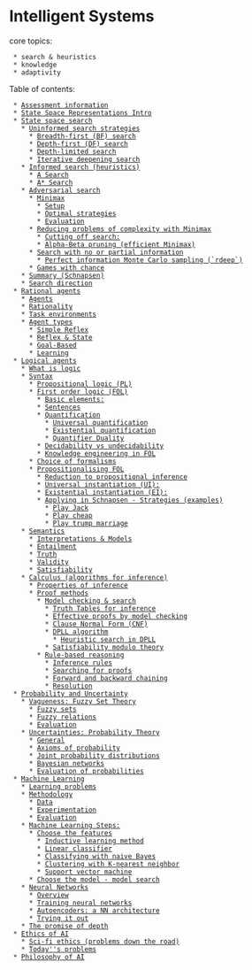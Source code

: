 = Intelligent Systems =

core topics:
  * search & heuristics
  * knowledge
  * adaptivity

{{file:img/decision-making.png|Decision making diagram}}

Table of contents:
  * [[/assessment-info|Assessment information]] 
  * [[/state-space-repr-intro#State Space Representations Intro|State Space Representations Intro]]
  * [[/state-space-search#State space search|State space search]]
    * [[/state-space-search#State space search#Uninformed search strategies|Uninformed search strategies]]
      * [[/state-space-search#State space search#Uninformed search strategies#Breadth-first (BF) search|Breadth-first (BF) search]]
      * [[/state-space-search#State space search#Uninformed search strategies#Depth-first (DF) search|Depth-first (DF) search]]
      * [[/state-space-search#State space search#Uninformed search strategies#Depth-limited search|Depth-limited search]]
      * [[/state-space-search#State space search#Uninformed search strategies#Iterative deepening search|Iterative deepening search]]
    * [[/state-space-search#State space search#Informed search (heuristics)|Informed search (heuristics)]]
      * [[/state-space-search#State space search#Informed search (heuristics)#A Search|A Search]]
      * [[/state-space-search#State space search#Informed search (heuristics)#A* Search|A* Search]]
    * [[/state-space-search#State space search#Adversarial search|Adversarial search]]
      * [[/state-space-search#State space search#Adversarial search#Minimax|Minimax]]
        * [[/state-space-search#State space search#Adversarial search#Minimax#Setup|Setup]]
        * [[/state-space-search#State space search#Adversarial search#Minimax#Optimal strategies|Optimal strategies]]
        * [[/state-space-search#State space search#Adversarial search#Minimax#Evaluation|Evaluation]]
      * [[/state-space-search#State space search#Adversarial search#Reducing problems of complexity with Minimax|Reducing problems of complexity with Minimax]]
        * [[/state-space-search#State space search#Adversarial search#Reducing problems of complexity with Minimax#Cutting off search:|Cutting off search:]]
        * [[/state-space-search#State space search#Adversarial search#Reducing problems of complexity with Minimax#Alpha-Beta pruning (efficient Minimax)|Alpha-Beta pruning (efficient Minimax)]]
      * [[/state-space-search#State space search#Adversarial search#Search with no or partial information|Search with no or partial information]]
        * [[/state-space-search#State space search#Adversarial search#Search with no or partial information#Perfect information Monte Carlo sampling (`rdeep`)|Perfect information Monte Carlo sampling (`rdeep`)]]
      * [[/state-space-search#State space search#Adversarial search#Games with chance|Games with chance]]
    * [[/state-space-search#State space search#Summary (Schnapsen)|Summary (Schnapsen)]]
    * [[/state-space-search#State space search#Search direction|Search direction]]
  * [[/rational-agents#Rational agents|Rational agents]]
    * [[/rational-agents#Rational agents#Agents|Agents]]
    * [[/rational-agents#Rational agents#Rationality|Rationality]]
    * [[/rational-agents#Rational agents#Task environments|Task environments]]
    * [[/rational-agents#Rational agents#Agent types|Agent types]]
      * [[/rational-agents#Rational agents#Agent types#Simple Reflex|Simple Reflex]]
      * [[/rational-agents#Rational agents#Agent types#Reflex & State|Reflex & State]]
      * [[/rational-agents#Rational agents#Agent types#Goal-Based|Goal-Based]]
      * [[/rational-agents#Rational agents#Agent types#Learning|Learning]]
  * [[/logical-agents#Logical agents|Logical agents]]
    * [[/logical-agents#Logical agents#What is logic|What is logic]]
    * [[/logical-agents#Logical agents#Syntax|Syntax]]
      * [[/logical-agents#Logical agents#Syntax#Propositional logic (PL)|Propositional logic (PL)]]
      * [[/logical-agents#Logical agents#Syntax#First order logic (FOL)|First order logic (FOL)]]
        * [[/logical-agents#Logical agents#Syntax#First order logic (FOL)#Basic elements:|Basic elements:]]
        * [[/logical-agents#Logical agents#Syntax#First order logic (FOL)#Sentences|Sentences]]
        * [[/logical-agents#Logical agents#Syntax#First order logic (FOL)#Quantification|Quantification]]
          * [[/logical-agents#Logical agents#Syntax#First order logic (FOL)#Quantification#Universal quantification|Universal quantification]]
          * [[/logical-agents#Logical agents#Syntax#First order logic (FOL)#Quantification#Existential quantification|Existential quantification]]
          * [[/logical-agents#Logical agents#Syntax#First order logic (FOL)#Quantification#Quantifier Duality|Quantifier Duality]]
        * [[/logical-agents#Logical agents#Syntax#First order logic (FOL)#Decidability vs undecidability|Decidability vs undecidability]]
        * [[/logical-agents#Logical agents#Syntax#First order logic (FOL)#Knowledge engineering in FOL|Knowledge engineering in FOL]]
      * [[/logical-agents#Logical agents#Syntax#Choice of formalisms|Choice of formalisms]]
      * [[/logical-agents#Logical agents#Syntax#Propositionalising FOL|Propositionalising FOL]]
        * [[/logical-agents#Logical agents#Syntax#Propositionalising FOL#Reduction to propositional inference|Reduction to propositional inference]]
        * [[/logical-agents#Logical agents#Syntax#Propositionalising FOL#Universal instantiation (UI):|Universal instantiation (UI):]]
        * [[/logical-agents#Logical agents#Syntax#Propositionalising FOL#Existential instantiation (EI):|Existential instantiation (EI):]]
        * [[/logical-agents#Logical agents#Syntax#Propositionalising FOL#Applying in Schnapsen - Strategies (examples)|Applying in Schnapsen - Strategies (examples)]]
          * [[/logical-agents#Logical agents#Syntax#Propositionalising FOL#Applying in Schnapsen - Strategies (examples)#Play Jack|Play Jack]]
          * [[/logical-agents#Logical agents#Syntax#Propositionalising FOL#Applying in Schnapsen - Strategies (examples)#Play cheap|Play cheap]]
          * [[/logical-agents#Logical agents#Syntax#Propositionalising FOL#Applying in Schnapsen - Strategies (examples)#Play trump marriage|Play trump marriage]]
    * [[/logical-agents#Logical agents#Semantics|Semantics]]
      * [[/logical-agents#Logical agents#Semantics#Interpretations & Models|Interpretations & Models]]
      * [[/logical-agents#Logical agents#Semantics#Entailment|Entailment]]
      * [[/logical-agents#Logical agents#Semantics#Truth|Truth]]
      * [[/logical-agents#Logical agents#Semantics#Validity|Validity]]
      * [[/logical-agents#Logical agents#Semantics#Satisfiability|Satisfiability]]
    * [[/logical-agents#Logical agents#Calculus (algorithms for inference)|Calculus (algorithms for inference)]]
      * [[/logical-agents#Logical agents#Calculus (algorithms for inference)#Properties of inference|Properties of inference]]
      * [[/logical-agents#Logical agents#Calculus (algorithms for inference)#Proof methods|Proof methods]]
        * [[/logical-agents#Logical agents#Calculus (algorithms for inference)#Proof methods#Model checking & search|Model checking & search]]
          * [[/logical-agents#Logical agents#Calculus (algorithms for inference)#Proof methods#Model checking & search#Truth Tables for inference|Truth Tables for inference]]
          * [[/logical-agents#Logical agents#Calculus (algorithms for inference)#Proof methods#Model checking & search#Effective proofs by model checking|Effective proofs by model checking]]
          * [[/logical-agents#Logical agents#Calculus (algorithms for inference)#Proof methods#Model checking & search#Clause Normal Form (CNF)|Clause Normal Form (CNF)]]
          * [[/logical-agents#Logical agents#Calculus (algorithms for inference)#Proof methods#Model checking & search#DPLL algorithm|DPLL algorithm]]
            * [[/logical-agents#Logical agents#Calculus (algorithms for inference)#Proof methods#Model checking & search#DPLL algorithm#Heuristic search in DPLL|Heuristic search in DPLL]]
          * [[/logical-agents#Logical agents#Calculus (algorithms for inference)#Proof methods#Model checking & search#Satisfiability modulo theory|Satisfiability modulo theory]]
        * [[/logical-agents#Logical agents#Calculus (algorithms for inference)#Proof methods#Rule-based reasoning|Rule-based reasoning]]
          * [[/logical-agents#Logical agents#Calculus (algorithms for inference)#Proof methods#Rule-based reasoning#Inference rules|Inference rules]]
          * [[/logical-agents#Logical agents#Calculus (algorithms for inference)#Proof methods#Rule-based reasoning#Searching for proofs|Searching for proofs]]
          * [[/logical-agents#Logical agents#Calculus (algorithms for inference)#Proof methods#Rule-based reasoning#Forward and backward chaining|Forward and backward chaining]]
          * [[/logical-agents#Logical agents#Calculus (algorithms for inference)#Proof methods#Rule-based reasoning#Resolution|Resolution]]
  * [[/probability-uncertainty#Probability and Uncertainty|Probability and Uncertainty]]
    * [[/probability-uncertainty#Probability and Uncertainty#Vagueness: Fuzzy Set Theory|Vagueness: Fuzzy Set Theory]]
      * [[/probability-uncertainty#Probability and Uncertainty#Vagueness: Fuzzy Set Theory#Fuzzy sets|Fuzzy sets]]
      * [[/probability-uncertainty#Probability and Uncertainty#Vagueness: Fuzzy Set Theory#Fuzzy relations|Fuzzy relations]]
      * [[/probability-uncertainty#Probability and Uncertainty#Vagueness: Fuzzy Set Theory#Evaluation|Evaluation]]
    * [[/probability-uncertainty#Probability and Uncertainty#Uncertainties: Probability Theory|Uncertainties: Probability Theory]]
      * [[/probability-uncertainty#Probability and Uncertainty#Uncertainties: Probability Theory#General|General]]
      * [[/probability-uncertainty#Probability and Uncertainty#Uncertainties: Probability Theory#Axioms of probability|Axioms of probability]]
      * [[/probability-uncertainty#Probability and Uncertainty#Uncertainties: Probability Theory#Joint probability distributions|Joint probability distributions]]
      * [[/probability-uncertainty#Probability and Uncertainty#Uncertainties: Probability Theory#Bayesian networks|Bayesian networks]]
      * [[/probability-uncertainty#Probability and Uncertainty#Uncertainties: Probability Theory#Evaluation of probabilities|Evaluation of probabilities]]
  * [[/machine-learning#Machine Learning|Machine Learning]]
    * [[/machine-learning#Machine Learning#Learning problems|Learning problems]]
    * [[/machine-learning#Machine Learning#Methodology|Methodology]]
      * [[/machine-learning#Machine Learning#Methodology#Data|Data]]
      * [[/machine-learning#Machine Learning#Methodology#Experimentation|Experimentation]]
      * [[/machine-learning#Machine Learning#Methodology#Evaluation|Evaluation]]
    * [[/machine-learning#Machine Learning#Machine Learning Steps:|Machine Learning Steps:]]
      * [[/machine-learning#Machine Learning#Machine Learning Steps:#Choose the features|Choose the features]]
        * [[/machine-learning#Machine Learning#Machine Learning Steps:#Choose the features#Inductive learning method|Inductive learning method]]
        * [[/machine-learning#Machine Learning#Machine Learning Steps:#Choose the features#Linear classifier|Linear classifier]]
        * [[/machine-learning#Machine Learning#Machine Learning Steps:#Choose the features#Classifying with naive Bayes|Classifying with naive Bayes]]
        * [[/machine-learning#Machine Learning#Machine Learning Steps:#Choose the features#Clustering with K-nearest neighbor|Clustering with K-nearest neighbor]]
        * [[/machine-learning#Machine Learning#Machine Learning Steps:#Choose the features#Support vector machine|Support vector machine]]
      * [[/machine-learning#Machine Learning#Machine Learning Steps:#Choose the model - model search|Choose the model - model search]]
    * [[/machine-learning#Machine Learning#Neural Networks|Neural Networks]]
      * [[/machine-learning#Machine Learning#Neural Networks#Overview|Overview]]
      * [[/machine-learning#Machine Learning#Neural Networks#Training neural networks|Training neural networks]]
      * [[/machine-learning#Machine Learning#Neural Networks#Autoencoders: a NN architecture|Autoencoders: a NN architecture]]
      * [[/machine-learning#Machine Learning#Neural Networks#Trying it out|Trying it out]]
    * [[/machine-learning#Machine Learning#The promise of depth|The promise of depth]]
  * [[/ethics#Ethics of AI|Ethics of AI]]
    * [[/ethics#Ethics of AI#Sci-fi ethics (problems down the road)|Sci-fi ethics (problems down the road)]]
    * [[/ethics#Ethics of AI#Today''s problems|Today''s problems]]
  * [[/philosophy#Philosophy of AI|Philosophy of AI]]
